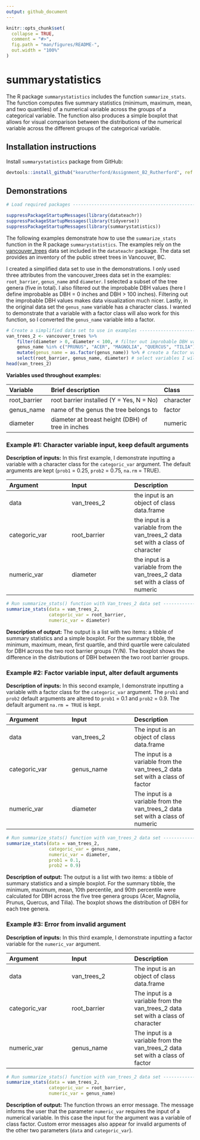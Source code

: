 ```yaml
---
output: github_document
---
```


```r
knitr::opts_chunk$set(
  collapse = TRUE,
  comment = "#>",
  fig.path = "man/figures/README-",
  out.width = "100%"
)
```

# summarystatistics  

The R package `summarystatistics` includes the function `summarize_stats`. The function computes five summary statistics (minimum, maximum, mean, and two quantiles) of a numerical variable across the groups of a categorical variable. The function also produces a simple boxplot that allows for visual comparison between the distributions of the numerical variable across the different groups of the categorical variable.

## Installation instructions  

Install `summarystatistics` package from GitHub:

``` r
devtools::install_github("kearutherford/Assignment_B2_Rutherford", ref = "0.1.0")
```

## Demonstrations  

```r
# Load required packages -------------------------------------------------------

suppressPackageStartupMessages(library(datateachr))
suppressPackageStartupMessages(library(tidyverse))
suppressPackageStartupMessages(library(summarystatistics))
```

The following examples demonstrate how to use the `summarize_stats` function in the R package `summarystatistics`. The examples rely on the [vancouver_trees](https://opendata.vancouver.ca/explore/dataset/street-trees/information/?disjunctive.species_name&disjunctive.common_name&disjunctive.height_range_id&location=11,49.26339,-123.12046) data set included in the `datateachr` package. The data set provides an inventory of the public street trees in Vancouver, BC.  

I created a simplified data set to use in the demonstrations. I only used three attributes from the vancouver_trees data set in the examples: `root_barrier`, `genus_name` and `diameter`. I selected a subset of the tree genera (five in total). I also filtered out the improbable DBH values (here I define improbable as DBH = 0 inches and DBH > 100 inches). Filtering out the improbable DBH values makes data visualization much nicer. Lastly, in the original data set the `genus_name` variable has a character class. I wanted to demonstrate that a variable with a factor class will also work for this function, so I converted the `genus_name` variable into a factor.  

```r
# Create a simplified data set to use in examples ------------------------------
van_trees_2 <- vancouver_trees %>%
    filter(diameter > 0, diameter < 100, # filter out improbable DBH values
    genus_name %in% c("PRUNUS", "ACER", "MAGNOLIA", "QUERCUS", "TILIA")) %>% # filter for 5 tree genera only
    mutate(genus_name = as.factor(genus_name)) %>% # create a factor variable for demonstration purposes 
    select(root_barrier, genus_name, diameter) # select variables I will use in the examples 
head(van_trees_2)
```

**Variables used throughout examples:**  

|Variable|Brief description|Class|
|:---|:---|:---|
|root_barrier|root barrier installed (Y = Yes, N = No)|character|
|genus_name|name of the genus the tree belongs to|factor|
|diameter|diameter at breast height (DBH) of tree in inches|numeric|  


### Example #1: Character variable input, keep default arguments

**Description of inputs:** In this first example, I demonstrate inputting a variable with a character class for the `categoric_var` argument. The default arguments are kept (`prob1` = 0.25, `prob2` = 0.75, `na.rm` = TRUE).  

|Argument|Input|Description|
|:---|:---|:---|
|data|van_trees_2|the input is an object of class data.frame|
|categoric_var|root_barrier|the input is a variable from the van_trees_2 data set with a class of character|
|numeric_var|diameter|the input is a variable from the van_trees_2 data set with a class of numeric|  

```r
# Run summarize_stats() function with Van_trees_2 data set ---------------------
summarize_stats(data = van_trees_2, 
                categoric_var = root_barrier,
                numeric_var = diameter)
```

**Description of output:** The output is a list with two items: a tibble of summary statistics and a simple boxplot. For the summary tibble, the minimum, maximum, mean, first quartile, and third quartile were calculated for DBH across the two root barrier groups (Y/N). The boxplot shows the difference in the distributions of DBH between the two root barrier groups.  


### Example #2: Factor variable input, alter default arguments  

**Description of inputs:** In this second example, I demonstrate inputting a variable with a factor class for the `categoric_var` argument. The ` prob1` and `prob2` default arguments are altered to `prob1` = 0.1 and `prob2` = 0.9. The default argument `na.rm = TRUE` is kept.  

|Argument|Input|Description|
|:---|:---|:---|
|data|van_trees_2|The input is an object of class data.frame|
|categoric_var|genus_name|The input is a variable from the van_trees_2 data set with a class of factor|
|numeric_var|diameter|The input is a variable from the van_trees_2 data set with a class of numeric|  

```r
# Run summarize_stats() function with van_trees_2 data set ---------------------
summarize_stats(data = van_trees_2, 
                categoric_var = genus_name,
                numeric_var = diameter,
                prob1 = 0.1,
                prob2 = 0.9)
```

**Description of output:** The output is a list with two items: a tibble of summary statistics and a simple boxplot. For the summary tibble, the minimum, maximum, mean, 10th percentile, and 90th percentile were calculated for DBH across the five tree genera groups (Acer, Magnolia, Prunus, Quercus, and Tilia). The boxplot shows the distribution of DBH for each tree genera.  


### Example #3: Error from invalid argument  

**Description of inputs:** In this third example, I demonstrate inputting a factor variable for the `numeric_var` argument. 

|Argument|Input|Description|
|:---|:---|:---|
|data|van_trees_2|The input is an object of class data.frame|
|categoric_var|root_barrier|The input is a variable from the van_trees_2 data set with a class of character|
|numeric_var|genus_name|The input is a variable from the van_trees_2 data set with a class of factor|  

```r
# Run summarize_stats() function with van_trees_2 data set --------------------------------------------------------------------------------
summarize_stats(data = van_trees_2, 
                categoric_var = root_barrier,
                numeric_var = genus_name)
```

**Description of output:** The function throws an error message. The message informs the user that the parameter `numeric_var` requires the input of a numerical variable. In this case the input for the argument was a variable of class factor. Custom error messages also appear for invalid arguments of the other two parameters (`data` and `categoric_var`).  
